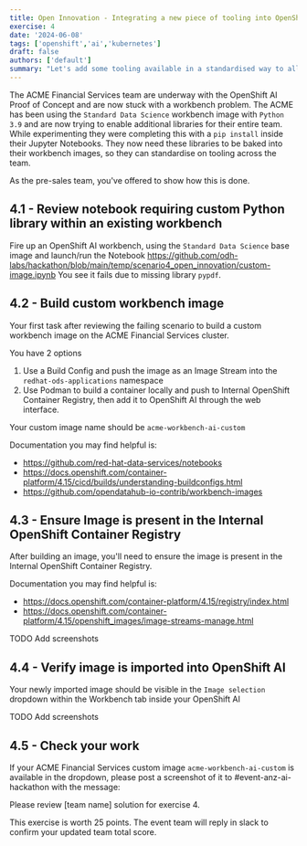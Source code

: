 ```yaml
---
title: Open Innovation - Integrating a new piece of tooling into OpenShift AI Workspace
exercise: 4
date: '2024-06-08'
tags: ['openshift','ai','kubernetes']
draft: false
authors: ['default']
summary: "Let's add some tooling available in a standardised way to all data science users"
---
```


The ACME Financial Services team are underway with the OpenShift AI Proof of Concept and are now stuck with a workbench problem.
The ACME has been using the `Standard Data Science` workbench image with `Python 3.9` and are now trying to enable additional libraries for their entire team.
While experimenting they were completing this with a `pip install` inside their Jupyter Notebooks. They now need these libraries to be baked into their workbench images, so they can standardise on tooling across the team.

As the pre-sales team, you've offered to show how this is done.

## 4.1 - Review notebook requiring custom Python library within an existing workbench

Fire up an OpenShift AI workbench, using the `Standard Data Science` base image and launch/run the Notebook https://github.com/odh-labs/hackathon/blob/main/temp/scenario4_open_innovation/custom-image.ipynb
You see it fails due to missing library `pypdf`.

## 4.2 - Build custom workbench image

Your first task after reviewing the failing scenario to build a custom workbench image on the ACME Financial Services cluster.  

You have 2 options 
1) Use a Build Config and push the image as an Image Stream into the  `redhat-ods-applications` namespace
2) Use Podman to build a container locally and push to Internal OpenShift Container Registry, then add it to OpenShift AI through the web interface.

Your custom image name should be `acme-workbench-ai-custom`

Documentation you may find helpful is:
- https://github.com/red-hat-data-services/notebooks
- https://docs.openshift.com/container-platform/4.15/cicd/builds/understanding-buildconfigs.html
- https://github.com/opendatahub-io-contrib/workbench-images

## 4.3 - Ensure Image is present in the Internal OpenShift Container Registry

After building an image, you'll need to ensure the image is present in the Internal OpenShift Container Registry.

Documentation you may find helpful is:
- https://docs.openshift.com/container-platform/4.15/registry/index.html
- https://docs.openshift.com/container-platform/4.15/openshift_images/image-streams-manage.html

TODO Add screenshots

## 4.4 - Verify image is imported into OpenShift AI
Your newly imported image should be visible in the `Image selection` dropdown within the Workbench tab inside your OpenShift AI 

TODO Add screenshots

## 4.5 - Check your work
If your ACME Financial Services custom image  `acme-workbench-ai-custom` is available in the dropdown, please post a screenshot of it to  #event-anz-ai-hackathon with the message:

Please review [team name] solution for exercise 4.

This exercise is worth 25 points. The event team will reply in slack to confirm your updated team total score.

